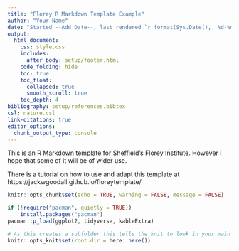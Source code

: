 ```yaml
---
title: "Florey R Markdown Template Example"
author: "Your Name"
date: "Started --Add Date--, last rendered `r format(Sys.Date(), '%d-%m-%Y')`"
output:
  html_document:
    css: style.css
    includes:
      after_body: setup/footer.html
    code_folding: hide
    toc: true
    toc_float:
      collapsed: true
      smooth_scroll: true
    toc_depth: 4
bibliography: setup/references.bibtex
csl: nature.csl
link-citations: true
editor_options:
  chunk_output_type: console
---
```


This is an R Markdown template for Sheffield's Florey Institute.  However I hope that some of it will be of wider use.

There is a tutorial on how to use and adapt this template at https://jackwgoodall.github.io/floreytemplate/

```r
knitr::opts_chunk$set(echo = TRUE, warning = FALSE, message = FALSE)
```

```r
if (!require("pacman", quietly = TRUE))
    install.packages("pacman")
pacman::p_load(ggplot2, tidyverse, kableExtra)
```

```r
# As this creates a subfolder this tells the knit to look in your main directory for files
knitr::opts_knit$set(root.dir = here::here())
```

